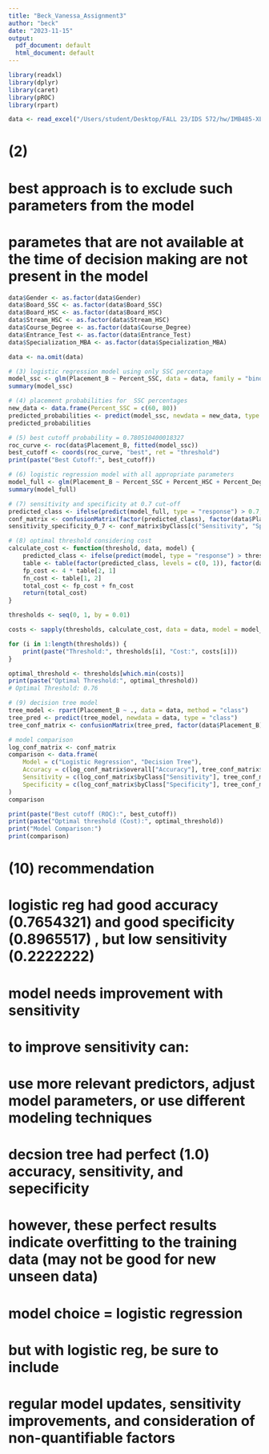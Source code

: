 ```yaml
---
title: "Beck_Vanessa_Assignment3"
author: "beck"
date: "2023-11-15"
output:
  pdf_document: default
  html_document: default
---
```

```r
library(readxl)
library(dplyr)
library(caret)
library(pROC)
library(rpart)
```

```r
data <- read_excel("/Users/student/Desktop/FALL 23/IDS 572/hw/IMB485-XLS-ENG.xlsx")
```

# (2)
# best approach is to exclude such parameters from the model
# parametes that are not available at the time of decision making are not present in the model

```r
data$Gender <- as.factor(data$Gender)
data$Board_SSC <- as.factor(data$Board_SSC)
data$Board_HSC <- as.factor(data$Board_HSC)
data$Stream_HSC <- as.factor(data$Stream_HSC)
data$Course_Degree <- as.factor(data$Course_Degree)
data$Entrance_Test <- as.factor(data$Entrance_Test)
data$Specialization_MBA <- as.factor(data$Specialization_MBA)

data <- na.omit(data)
```

```r
# (3) logistic regression model using only SSC percentage
model_ssc <- glm(Placement_B ~ Percent_SSC, data = data, family = "binomial")
summary(model_ssc)
```

```r
# (4) placement probabilities for  SSC percentages
new_data <- data.frame(Percent_SSC = c(60, 80))
predicted_probabilities <- predict(model_ssc, newdata = new_data, type = "response")
predicted_probabilities
```

```r
# (5) best cutoff probability = 0.780510400018327
roc_curve <- roc(data$Placement_B, fitted(model_ssc))
best_cutoff <- coords(roc_curve, "best", ret = "threshold")
print(paste("Best Cutoff:", best_cutoff))
```

```r
# (6) logistic regression model with all appropriate parameters
model_full <- glm(Placement_B ~ Percent_SSC + Percent_HSC + Percent_Degree + Experience_Yrs + Percentile_ET + Percent_MBA, data = data, family = "binomial")
summary(model_full)
```

```r
# (7) sensitivity and specificity at 0.7 cut-off
predicted_class <- ifelse(predict(model_full, type = "response") > 0.7, 1, 0)
conf_matrix <- confusionMatrix(factor(predicted_class), factor(data$Placement_B))
sensitivity_specificity_0_7 <- conf_matrix$byClass[c("Sensitivity", "Specificity")]
```

```r
# (8) optimal threshold considering cost
calculate_cost <- function(threshold, data, model) {
    predicted_class <- ifelse(predict(model, type = "response") > threshold, 1, 0)
    table <- table(factor(predicted_class, levels = c(0, 1)), factor(data$Placement_B, levels = c(0, 1)))
    fp_cost <- 4 * table[2, 1]
    fn_cost <- table[1, 2]
    total_cost <- fp_cost + fn_cost
    return(total_cost)
}

thresholds <- seq(0, 1, by = 0.01)

costs <- sapply(thresholds, calculate_cost, data = data, model = model_full)

for (i in 1:length(thresholds)) {
    print(paste("Threshold:", thresholds[i], "Cost:", costs[i]))
}

optimal_threshold <- thresholds[which.min(costs)]
print(paste("Optimal Threshold:", optimal_threshold))
# Optimal Threshold: 0.76
```

```r
# (9) decision tree model
tree_model <- rpart(Placement_B ~ ., data = data, method = "class")
tree_pred <- predict(tree_model, newdata = data, type = "class")
tree_conf_matrix <- confusionMatrix(tree_pred, factor(data$Placement_B))
```

```r
# model comparison
log_conf_matrix <- conf_matrix
comparison <- data.frame(
    Model = c("Logistic Regression", "Decision Tree"),
    Accuracy = c(log_conf_matrix$overall["Accuracy"], tree_conf_matrix$overall["Accuracy"]),
    Sensitivity = c(log_conf_matrix$byClass["Sensitivity"], tree_conf_matrix$byClass["Sensitivity"]),
    Specificity = c(log_conf_matrix$byClass["Specificity"], tree_conf_matrix$byClass["Specificity"])
)
comparison
```

```r
print(paste("Best cutoff (ROC):", best_cutoff))
print(paste("Optimal threshold (Cost):", optimal_threshold))
print("Model Comparison:")
print(comparison)
```


# (10) recommendation

# logistic reg had good accuracy (0.7654321) and good specificity (0.8965517) , but low sensitivity (0.2222222)
# model needs improvement with sensitivity
# to improve sensitivity can:
# use more relevant predictors, adjust model parameters, or use different modeling techniques


# decsion tree had perfect (1.0) accuracy, sensitivity, and sepecificity
# however, these perfect results indicate overfitting to the training data (may not be good for new unseen data)
#
# model choice = logistic regression
# but with logistic reg, be sure to include
# regular model updates, sensitivity improvements, and consideration of non-quantifiable factors

